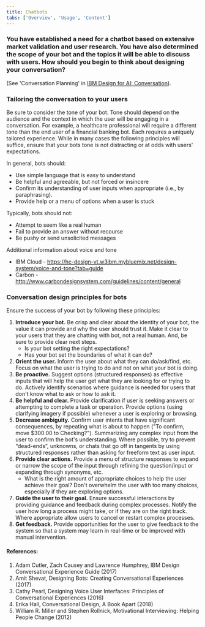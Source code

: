 ```yaml
---
title: Chatbots
tabs: ['Overview', 'Usage', 'Content']
---
```


### You have established a need for a chatbot based on extensive market validation and user research. You have also determined the scope of your bot and the topics it will be able to discuss with users. How should you begin to think about designing your conversation?

(See 'Conversation Planning' in [IBM Design for AI: Conversation](http://ai-design.eu-de.mybluemix.net/design/ai/conversation/planning)).

### Tailoring the conversation to your users

Be sure to consider the tone of your bot. Tone should depend on the audience and the context in which the user will be engaging in a conversation. For example, a healthcare professional will require a different tone than the end user of a financial banking bot. Each requires a uniquely tailored experience. While in many cases the following principles will suffice, ensure that your bots tone is not distracting or at odds with users' expectations.

In general, bots should:
- Use simple language that is easy to understand
- Be helpful and agreeable, but not forced or insincere
- Confirm its understanding of user inputs when appropriate (i.e., by paraphrasing).
- Provide help or a menu of options when a user is stuck

Typically, bots should not:
- Attempt to seem like a real human
- Fail to provide an answer without recourse
- Be pushy or send unsolicited messages

Additional information about voice and tone
- IBM Cloud - https://hc-design-vt.w3ibm.mybluemix.net/design-system/voice-and-tone?tab=guide
- Carbon - http://www.carbondesignsystem.com/guidelines/content/general

### Conversation design principles for bots

Ensure the success of your bot by following these principles:

1. **Introduce your bot.** Be crisp and clear about the identity of your bot, the value it can provide and why the user should trust it. Make it clear to your users that they are chatting with bot, not a real human. And, be sure to provide clear next steps.
    - Is your bot setting the right expectations?
    - Has your bot set the boundaries of what it can do?
2. **Orient the user.** Inform the user about what they can do/ask/find, etc. Focus on what the user is trying to do and not on what your bot is doing.
3. **Be proactive.** Suggest options (structured responses) as effective inputs that will help the user get what they are looking for or trying to do. Actively identify scenarios where guidance is needed for users that don't know what to ask or how to ask it.
4. **Be helpful and clear.** Provide clarification if user is seeking answers or attempting to complete a task or operation. Provide options (using clarifying imagery if possible) whenever a user is exploring or browsing.
5. **Decrease ambiguity.** Confirm user intents that have significant consequences, by repeating what is about to happen ("To confirm, move $300.00 to Checking?"). Summarizing any complex input from the user to confirm the bot's understanding. Where possible, try to prevent “dead-ends”, unknowns, or chats that go off in tangents by using structured responses rather than asking for freeform text as user input.
6. **Provide clear actions.** Provide a menu of structure responses to expand or narrow the scope of the input through refining the question/input or expanding through synonyms, etc. 
    - What is the right amount of appropriate choices to help the user achieve their goal? Don't overwhelm the user with too many choices, especially if they are exploring options.
7. **Guide the user to their goal.** Ensure successful interactions by providing guidance and feedback during complex processes. Notify the user how long a process might take, or if they are on the right track. Where appropriate allow users to cancel or restart complex processes.
8. **Get feedback.** Provide opportunities for the user to give feedback to the system so that a system may learn in real-time or be improved with manual intervention.

#### References: 

1. Adam Cutler, Zach Causey and Lawrence Humphrey, IBM Design Conversational Experience Guide (2017)
2. Amit Shevat, Designing Bots: Creating Conversational Experiences (2017)
3. Cathy Pearl, Designing Voice User Interfaces: Principles of Conversational Experiences (2016)
4. Erika Hall, Conversational Design, A Book Apart (2018)
5. William R. Miller and Stephen Rollnick, Motivational Interviewing: Helping People Change (2012)
